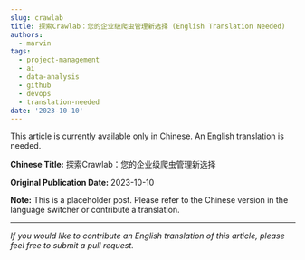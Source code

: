 ```yaml
---
slug: crawlab
title: 探索Crawlab：您的企业级爬虫管理新选择 (English Translation Needed)
authors:
  - marvin
tags:
  - project-management
  - ai
  - data-analysis
  - github
  - devops
  - translation-needed
date: '2023-10-10'
---
```

This article is currently available only in Chinese. An English translation is needed.

**Chinese Title:** 探索Crawlab：您的企业级爬虫管理新选择

**Original Publication Date:** 2023-10-10

**Note:** This is a placeholder post. Please refer to the Chinese version in the language switcher or contribute a translation.

---

*If you would like to contribute an English translation of this article, please feel free to submit a pull request.*
